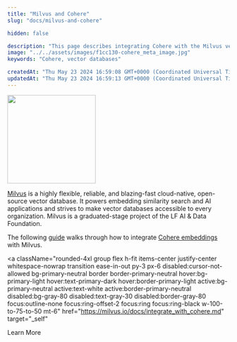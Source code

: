 ```yaml
---
title: "Milvus and Cohere"
slug: "docs/milvus-and-cohere"

hidden: false

description: "This page describes integrating Cohere with the Milvus vector database."
image: "../../assets/images/f1cc130-cohere_meta_image.jpg"  
keywords: "Cohere, vector databases"

createdAt: "Thu May 23 2024 16:59:08 GMT+0000 (Coordinated Universal Time)"
updatedAt: "Thu May 23 2024 16:59:13 GMT+0000 (Coordinated Universal Time)"
---
```


<img src="../../../assets/images/92a8592-milvus-logo.png" width="200px" height="auto" class="light-bg" />

[Milvus](https://milvus.io/) is a highly flexible, reliable, and blazing-fast cloud-native, open-source vector database. It powers embedding similarity search and AI applications and strives to make vector databases accessible to every organization. Milvus is a graduated-stage project of the LF AI & Data Foundation.

The following [guide](https://milvus.io/docs/integrate_with_cohere.md) walks through how to integrate [Cohere embeddings](/docs/embeddings) with Milvus.

<a
  className="rounded-4xl group flex h-fit items-center justify-center whitespace-nowrap transition ease-in-out py-3 px-6 disabled:cursor-not-allowed bg-primary-neutral border border-primary-neutral hover:bg-primary-light hover:text-primary-dark hover:border-primary-light active:bg-primary-neutral active:text-white active:border-primary-neutral disabled:bg-gray-80 disabled:text-gray-30 disabled:border-gray-80 focus:outline-none focus:ring-offset-2 focus:ring focus:ring-black w-100-to-75-to-50 mt-6"
  href="https://milvus.io/docs/integrate_with_cohere.md"
  target="_self"
>
  <span className="text-sm lg:text-base">Learn More</span>
</a>
